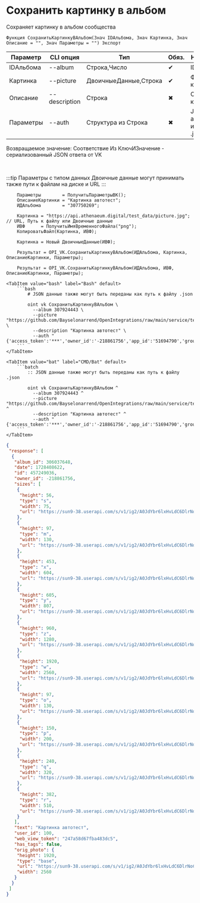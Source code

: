 ﻿---
sidebar_position: 8
---


# Сохранить картинку в альбом
 Сохраняет картинку в альбом сообщества



`Функция СохранитьКартинкуВАльбом(Знач IDАльбома, Знач Картинка, Знач Описание = "", Знач Параметры = "") Экспорт`

  | Параметр | CLI опция | Тип | Обяз. | Назначение |
  |-|-|-|-|-|
  | IDАльбома | --album | Строка,Число | &#x2714; | ID альбома |
  | Картинка | --picture | ДвоичныеДанные,Строка | &#x2714; | Файл картинки |
  | Описание | --description | Строка | &#x2716; | Описание картинки |
  | Параметры | --auth | Структура из Строка | &#x2716; | JSON авторизации или путь к .json |

  
  Возвращаемое значение:   Соответствие Из КлючИЗначение - сериализованный JSON ответа от VK

<br/>

:::tip
Параметры с типом данных Двоичные данные могут принимать также пути к файлам на диске и URL
:::
<br/>



```bsl title="Пример использования для 1С:Предприятие/OneScript"
    Параметры        = ПолучитьПараметрыВК();
    ОписаниеКартинки = "Картинка автотест";
    ИДАльбома        = "307750269";

    Картинка = "https://api.athenaeum.digital/test_data/picture.jpg";       // URL, Путь к файлу или Двоичные данные
    ИВФ      = ПолучитьИмяВременногоФайла("png");
    КопироватьФайл(Картинка, ИВФ);

    Картинка = Новый ДвоичныеДанные(ИВФ);

    Результат = OPI_VK.СохранитьКартинкуВАльбом(ИДАльбома, Картинка, ОписаниеКартинки, Параметры);

    Результат = OPI_VK.СохранитьКартинкуВАльбом(ИДАльбома, ИВФ, ОписаниеКартинки, Параметры);
```
    

 <Tabs>
  
    <TabItem value="bash" label="Bash" default>
        ```bash
            # JSON данные также могут быть переданы как путь к файлу .json
            
            oint vk СохранитьКартинкуВАльбом \
              --album 307924443 \
              --picture "https://github.com/Bayselonarrend/OpenIntegrations/raw/main/service/test_data/picture.jpg" \
              --description "Картинка автотест" \
              --auth "{'access_token':'***','owner_id':'-218861756','app_id':'51694790','group_id':'218861756'}"
        ```
    </TabItem>
  
    <TabItem value="bat" label="CMD/Bat" default>
        ```batch
            :: JSON данные также могут быть переданы как путь к файлу .json
            
            oint vk СохранитьКартинкуВАльбом ^
              --album 307924443 ^
              --picture "https://github.com/Bayselonarrend/OpenIntegrations/raw/main/service/test_data/picture.jpg" ^
              --description "Картинка автотест" ^
              --auth "{'access_token':'***','owner_id':'-218861756','app_id':'51694790','group_id':'218861756'}"
        ```
    </TabItem>
</Tabs>


```json title="Результат"
{
 "response": [
  {
   "album_id": 306037648,
   "date": 1728408622,
   "id": 457249036,
   "owner_id": -218861756,
   "sizes": [
    {
     "height": 56,
     "type": "s",
     "width": 75,
     "url": "https://sun9-38.userapi.com/s/v1/ig2/A0JdYbr6lxHvLdC6DlrNoC3y2qa-W-TIyotYztuH9zRhQEmA1B4gsTImrFiNTdNtd6cFazDTc1ay6yUckCcWXD4B.jpg?quality=96&as=32x24,48x36,72x54,108x81,160x120,240x180,360x270,480x360,540x405,640x480,720x540,1080x810,1280x960,1440x1080,2560x1920&from=bu&cs=75x56"
    },
    {
     "height": 97,
     "type": "m",
     "width": 130,
     "url": "https://sun9-38.userapi.com/s/v1/ig2/A0JdYbr6lxHvLdC6DlrNoC3y2qa-W-TIyotYztuH9zRhQEmA1B4gsTImrFiNTdNtd6cFazDTc1ay6yUckCcWXD4B.jpg?quality=96&as=32x24,48x36,72x54,108x81,160x120,240x180,360x270,480x360,540x405,640x480,720x540,1080x810,1280x960,1440x1080,2560x1920&from=bu&cs=130x97"
    },
    {
     "height": 453,
     "type": "x",
     "width": 604,
     "url": "https://sun9-38.userapi.com/s/v1/ig2/A0JdYbr6lxHvLdC6DlrNoC3y2qa-W-TIyotYztuH9zRhQEmA1B4gsTImrFiNTdNtd6cFazDTc1ay6yUckCcWXD4B.jpg?quality=96&as=32x24,48x36,72x54,108x81,160x120,240x180,360x270,480x360,540x405,640x480,720x540,1080x810,1280x960,1440x1080,2560x1920&from=bu&cs=604x453"
    },
    {
     "height": 605,
     "type": "y",
     "width": 807,
     "url": "https://sun9-38.userapi.com/s/v1/ig2/A0JdYbr6lxHvLdC6DlrNoC3y2qa-W-TIyotYztuH9zRhQEmA1B4gsTImrFiNTdNtd6cFazDTc1ay6yUckCcWXD4B.jpg?quality=96&as=32x24,48x36,72x54,108x81,160x120,240x180,360x270,480x360,540x405,640x480,720x540,1080x810,1280x960,1440x1080,2560x1920&from=bu&cs=807x605"
    },
    {
     "height": 960,
     "type": "z",
     "width": 1280,
     "url": "https://sun9-38.userapi.com/s/v1/ig2/A0JdYbr6lxHvLdC6DlrNoC3y2qa-W-TIyotYztuH9zRhQEmA1B4gsTImrFiNTdNtd6cFazDTc1ay6yUckCcWXD4B.jpg?quality=96&as=32x24,48x36,72x54,108x81,160x120,240x180,360x270,480x360,540x405,640x480,720x540,1080x810,1280x960,1440x1080,2560x1920&from=bu&cs=1280x960"
    },
    {
     "height": 1920,
     "type": "w",
     "width": 2560,
     "url": "https://sun9-38.userapi.com/s/v1/ig2/A0JdYbr6lxHvLdC6DlrNoC3y2qa-W-TIyotYztuH9zRhQEmA1B4gsTImrFiNTdNtd6cFazDTc1ay6yUckCcWXD4B.jpg?quality=96&as=32x24,48x36,72x54,108x81,160x120,240x180,360x270,480x360,540x405,640x480,720x540,1080x810,1280x960,1440x1080,2560x1920&from=bu&cs=2560x1920"
    },
    {
     "height": 97,
     "type": "o",
     "width": 130,
     "url": "https://sun9-38.userapi.com/s/v1/ig2/A0JdYbr6lxHvLdC6DlrNoC3y2qa-W-TIyotYztuH9zRhQEmA1B4gsTImrFiNTdNtd6cFazDTc1ay6yUckCcWXD4B.jpg?quality=96&as=32x24,48x36,72x54,108x81,160x120,240x180,360x270,480x360,540x405,640x480,720x540,1080x810,1280x960,1440x1080,2560x1920&from=bu&cs=130x97"
    },
    {
     "height": 150,
     "type": "p",
     "width": 200,
     "url": "https://sun9-38.userapi.com/s/v1/ig2/A0JdYbr6lxHvLdC6DlrNoC3y2qa-W-TIyotYztuH9zRhQEmA1B4gsTImrFiNTdNtd6cFazDTc1ay6yUckCcWXD4B.jpg?quality=96&as=32x24,48x36,72x54,108x81,160x120,240x180,360x270,480x360,540x405,640x480,720x540,1080x810,1280x960,1440x1080,2560x1920&from=bu&cs=200x150"
    },
    {
     "height": 240,
     "type": "q",
     "width": 320,
     "url": "https://sun9-38.userapi.com/s/v1/ig2/A0JdYbr6lxHvLdC6DlrNoC3y2qa-W-TIyotYztuH9zRhQEmA1B4gsTImrFiNTdNtd6cFazDTc1ay6yUckCcWXD4B.jpg?quality=96&as=32x24,48x36,72x54,108x81,160x120,240x180,360x270,480x360,540x405,640x480,720x540,1080x810,1280x960,1440x1080,2560x1920&from=bu&cs=320x240"
    },
    {
     "height": 382,
     "type": "r",
     "width": 510,
     "url": "https://sun9-38.userapi.com/s/v1/ig2/A0JdYbr6lxHvLdC6DlrNoC3y2qa-W-TIyotYztuH9zRhQEmA1B4gsTImrFiNTdNtd6cFazDTc1ay6yUckCcWXD4B.jpg?quality=96&as=32x24,48x36,72x54,108x81,160x120,240x180,360x270,480x360,540x405,640x480,720x540,1080x810,1280x960,1440x1080,2560x1920&from=bu&cs=510x382"
    }
   ],
   "text": "Картинка автотест",
   "user_id": 100,
   "web_view_token": "247a58d67fba483dc5",
   "has_tags": false,
   "orig_photo": {
    "height": 1920,
    "type": "base",
    "url": "https://sun9-38.userapi.com/s/v1/ig2/A0JdYbr6lxHvLdC6DlrNoC3y2qa-W-TIyotYztuH9zRhQEmA1B4gsTImrFiNTdNtd6cFazDTc1ay6yUckCcWXD4B.jpg?quality=96&as=32x24,48x36,72x54,108x81,160x120,240x180,360x270,480x360,540x405,640x480,720x540,1080x810,1280x960,1440x1080,2560x1920&from=bu",
    "width": 2560
   }
  }
 ]
}
```
